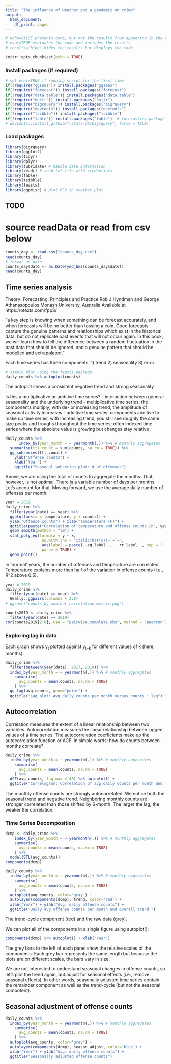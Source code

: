 ```yaml
---
title: "The influence of weather and a pandemic on crime"
output:
  html_document:
    df_print: paged
---
```


```r
# echo=FALSE prevents code, but not the results from appearing in the rendered file
# eval=TRUE evaluates the code and includes the results
# results='hide' hides the results but displays the code
```

```r
knitr::opts_chunk$set(echo = TRUE)
```

### Install packages (if required)

```r
# set eval=TRUE if running script for the first time
if(!require("ggseas")) install.packages("ggseas")
if(!require("forecast")) install.packages("forecast")
if(!require("data.table")) install.packages("data.table")
if(!require("knitr")) install.packages("knitr")
if(!require("bigrquery")) install.packages("bigrquery")
if(!require("devtools")) install.packages("devtools") 
if(!require("tsibble")) install.packages("tsibble")
if(!require("fable")) install.packages("fable")  # forecasting package of the tidyverse family
# devtools::install_github("rstats-db/bigrquery", force = TRUE)
```

### Load packages

```r
library(bigrquery)
library(ggplot2)
library(tidyr)
library(dplyr)
library(lubridate) # handle date information
library(readr) # read txt file with credentials
library(fable)
library(tsibble)
library(feasts)
library(ggpmisc) # plot R^2 in scatter plot
```

## TODO
# source readData or read from csv below


```r
counts_day <- read.csv("counts_day.csv")
head(counts_day)
# format as date
counts_day$date <- as.Date(ymd_hms(counts_day$date))
head(counts_day)
```


## Time series analysis

Theory: 
Forecasting: Principles and Practice
Rob J Hyndman and George Athanasopoulos
Monash University, Australia
Available at https://otexts.com/fpp3/


"a key step is knowing when something can be forecast accurately, and when forecasts will be no better than tossing a coin. Good forecasts capture the genuine patterns and relationships which exist in the historical data, but do not replicate past events that will not occur again. In this book, we will learn how to tell the difference between a random fluctuation in the past data that should be ignored, and a genuine pattern that should be modelled and extrapolated."

Each time series has three components: 
1) trend
2) seasonality
3) error

```r
# simple plot using the feasts package
daily_counts %>% autoplot(counts)
```

The autoplot shows a consistent negative trend and strong seasonality

Is this a multiplicative or additive time series?
 - interaction between general seasonality and the underlying trend
 - multiplicative time series: the components multiply; with de- or increasing trend, the amplitude of seasonal activity increases
 - additive time series: components additive to make up time series; with increasing trend, you still see roughly the same size peaks and troughs throughout the time series; often indexed time series where the absolute value is growing but changes stay relative

```r
daily_counts %>%
      index_by(year_month = ~ yearmonth(.)) %>% # monthly aggregates
  summarise(ttl_count = sum(counts, na.rm = TRUE)) %>%
  gg_subseries(ttl_count) +
    ylab("Offense counts") +
    xlab("Year") +
    ggtitle("Seasonal subseries plot: # of offenses")
```

Above, we are using the total of counts to aggregate the months. That, however, is not optimal. There is a variable number of days per months. Let's account for that. Moving forward, we use the average daily number of offenses per month.


```r
year = 2019
daily_crime %>%
  filter(year(date) == year) %>%
  ggplot(aes(x = temperature, y = counts)) +
  ylab("Offence counts") + xlab("Temperature (F)") +
  ggtitle(paste("Correlation of temperature and offense counts in", year, sep=" ")) +
  geom_smooth(method = "lm") +
  stat_poly_eq(formula = y ~ x,
                eq.with.lhs = "italic(hat(y))~`=`~",
                aes(label = paste(..eq.label.., ..rr.label.., sep = "~~~")), 
                parse = TRUE) +
  geom_point() 
```

In 'normal' years, the number of offenses and temperature are correlated. Temperature explains more than half of the variation in offense counts (i.e., R^2 above 0.5).

```r
year = 2019
daily_crime %>% 
  filter(year(date) == year) %>%
  GGally::ggpairs(columns = 2:8)
# ggsave("counts_by_weather_correlation_matrix.png")
```

```r
counts2019 <- daily_crime %>% 
  filter(year(date) == 2019)
cor(counts2019[2:8], use = "pairwise.complete.obs", method = "pearson")
```

### Exploring lag in data

Each graph shows  y<sub>t</sub> plotted against  y<sub>t−k</sub> for different values of k (here, months).

```r
daily_crime %>% 
  filter(between(year(date), 2017, 2019)) %>%
  index_by(year_month = ~ yearmonth(.)) %>% # monthly aggregates
    summarise(
      avg_counts = mean(counts, na.rm = TRUE)
    ) %>%
  gg_lag(avg_counts, geom="point") +
  ggtitle("Lag plot: Avg daily counts per month versus counts + lag")
```

## Autocorrelation

Correlation measures the extent of a linear relationship between two variables. Autocorrelation measures the linear relationship between lagged values of a time series. The autocorrelation coefficients make up the autocorrelation function or ACF.
In simple words: how do counts between months correlate?


```r
daily_crime %>% 
  index_by(year_month = ~ yearmonth(.)) %>% # monthly aggregates
    summarise(
      avg_counts = mean(counts, na.rm = TRUE)
    ) %>%
  ACF(avg_counts, lag_max = 48) %>% autoplot() +
  ggtitle("Correlogram: Correlation of avg daily counts per month and monthly counts lag-times later")
```

The monthly offense counts are strongly autocorrelated. We notice both the seasonal trend and negative trend. Neighboring monthly counts are stronger correlated than those shifted by 6-month. The larger the lag, the weaker the correlation.

### Time Series Decomposition

```r
dcmp <- daily_crime %>%
    index_by(year_month = ~ yearmonth(.)) %>% # monthly aggregates
    summarise(
      avg_counts = mean(counts, na.rm = TRUE)
    ) %>%
  model(STL(avg_counts))
components(dcmp)
```

```r
daily_counts %>%
  index_by(year_month = ~ yearmonth(.)) %>% # monthly aggregates
    summarise(
      avg_counts = mean(counts, na.rm = TRUE)
    ) %>%
  autoplot(avg_counts, color='gray') +
  autolayer(components(dcmp), trend, color='red') +
  xlab("Year") + ylab("Avg. daily offense counts") +
  ggtitle("Daily avg offense counts per month and overall trend.")
```
The trend-cycle component (red) and the raw data (grey).


We can plot all of the components in a single figure using autoplot():

```r
components(dcmp) %>% autoplot() + xlab("Year")
```

The grey bars to the left of each panel show the relative scales of the components. Each grey bar represents the same length but because the plots are on different scales, the bars vary in size.

We are not interested to understand seasonal changes in offense counts, so let's plot the trend again, but adjust for seasonal effects (i.e., remove seasonal effects). In other words, seasonally adjusted time series contain the remainder component as well as the trend-cycle (but not the seasonal compotent).

## Seasonal adjustment of offense counts
```r
daily_counts %>%
  index_by(year_month = ~ yearmonth(.)) %>% # monthly aggregates
    summarise(
      avg_counts = mean(counts, na.rm = TRUE)
    ) %>%
  autoplot(avg_counts, color='gray') +
  autolayer(components(dcmp), season_adjust, color='blue') +
  xlab("Year") + ylab("Avg. daily offense counts") +
  ggtitle("Seasonally adjusted offense counts")
```
